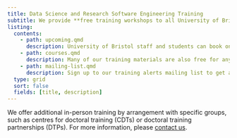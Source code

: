 ```yaml
---
title: Data Science and Research Software Engineering Training
subtitle: We provide **free training workshops to all University of Bristol staff and students** as part of our university-wide training programme. This includes workshops on data science, coding/programming, use of high performance computing (HPC) and best practices.
listing:
  contents:
    - path: upcoming.qmd
      description: University of Bristol staff and students can book onto courses via our online booking forms.
    - path: courses.qmd
      description: Many of our training materials are also free for anyone to use as both self-led courses and pre-recorded videos.
    - path: mailing-list.qmd
      description: Sign up to our training alerts mailing list to get announcements when new courses become available.
  type: grid
  sort: false
  fields: [title, description]
---
```


We offer additional in-person training by arrangement with specific groups, such as centres for doctoral training (CDTs) or doctoral training partnerships (DTPs).
For more information, please [contact us](contact.qmd).
